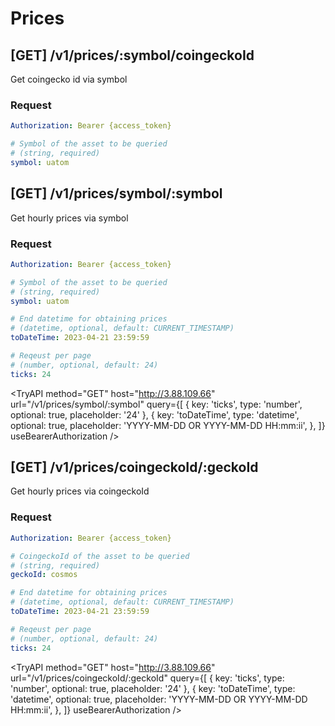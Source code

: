 
# Prices

## [GET] /v1/prices/:symbol/coingeckoId

Get coingecko id via symbol

### Request

```yaml filename="Headers"
Authorization: Bearer {access_token}
```

```yaml filename="Parameters"
# Symbol of the asset to be queried
# (string, required)
symbol: uatom
```

<TryAPI
  method="GET"
  host="http://3.88.109.66"
  url="/v1/prices/:symbol/coingeckoId"
  useBearerAuthorization
/>

## [GET] /v1/prices/symbol/:symbol

Get hourly prices via symbol

### Request

```yaml filename="Headers"
Authorization: Bearer {access_token}
```

```yaml filename="Parameters"
# Symbol of the asset to be queried
# (string, required)
symbol: uatom
```

```yaml filename="Queries"
# End datetime for obtaining prices
# (datetime, optional, default: CURRENT_TIMESTAMP)
toDateTime: 2023-04-21 23:59:59

# Reqeust per page
# (number, optional, default: 24)
ticks: 24
```

<TryAPI
  method="GET"
  host="http://3.88.109.66"
  url="/v1/prices/symbol/:symbol"
  query={[
    { key: 'ticks', type: 'number', optional: true, placeholder: '24' },
    {
      key: 'toDateTime',
      type: 'datetime',
      optional: true,
      placeholder: 'YYYY-MM-DD OR YYYY-MM-DD HH:mm:ii',
    },
  ]}
  useBearerAuthorization
/>

## [GET] /v1/prices/coingeckoId/:geckoId

Get hourly prices via coingeckoId

### Request

```yaml filename="Headers"
Authorization: Bearer {access_token}
```

```yaml filename="Parameters"
# CoingeckoId of the asset to be queried
# (string, required)
geckoId: cosmos
```

```yaml filename="Queries"
# End datetime for obtaining prices
# (datetime, optional, default: CURRENT_TIMESTAMP)
toDateTime: 2023-04-21 23:59:59

# Reqeust per page
# (number, optional, default: 24)
ticks: 24
```

<TryAPI
  method="GET"
  host="http://3.88.109.66"
  url="/v1/prices/coingeckoId/:geckoId"
  query={[
    { key: 'ticks', type: 'number', optional: true, placeholder: '24' },
    {
      key: 'toDateTime',
      type: 'datetime',
      optional: true,
      placeholder: 'YYYY-MM-DD OR YYYY-MM-DD HH:mm:ii',
    },
  ]}
  useBearerAuthorization
/>
